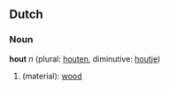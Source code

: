 ==Dutch==
===Noun===
'''hout''' ''n'' (plural: [[houten]], diminutive: [[houtje]])

# (material): [[wood]]
